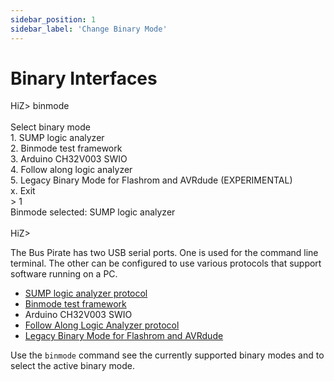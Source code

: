 ---
sidebar_position: 1
sidebar_label: 'Change Binary Mode'
---

# Binary Interfaces

<BrowserWindow>
<span className="bp-prompt">HiZ></span> binmode<br/>
<br/>
<span className="bp-info">Select binary mode</span><br/>
 1. SUMP logic analyzer<br/>
 2. Binmode test framework<br/>
 3. Arduino CH32V003 SWIO<br/>
 4. Follow along logic analyzer<br/>
 5. Legacy Binary Mode for Flashrom and AVRdude (EXPERIMENTAL)<br/>
 x. <span className="bp-info">Exit</span><br/>
<span className="bp-prompt"> ></span> 1<br/>
<span className="bp-info">Binmode selected:</span> SUMP logic analyzer<br/>
<br/>
<span className="bp-prompt">HiZ></span> 
</BrowserWindow>

The Bus Pirate has two USB serial ports. One is used for the command line terminal. The other can be configured to use various protocols that support software running on a PC.  

- [SUMP logic analyzer protocol](/binmode-reference/protocol-sump)
- [Binmode test framework](https://forum.buspirate.com/t/bbio2-binary-mode/219/10?u=ian)
- Arduino CH32V003 SWIO
- [Follow Along Logic Analyzer protocol](/binmode-reference/protocol-fala)
- [Legacy Binary Mode for Flashrom and AVRdude](/software/avrdude)

Use the ```binmode``` command see the currently supported binary modes and to select the active binary mode.